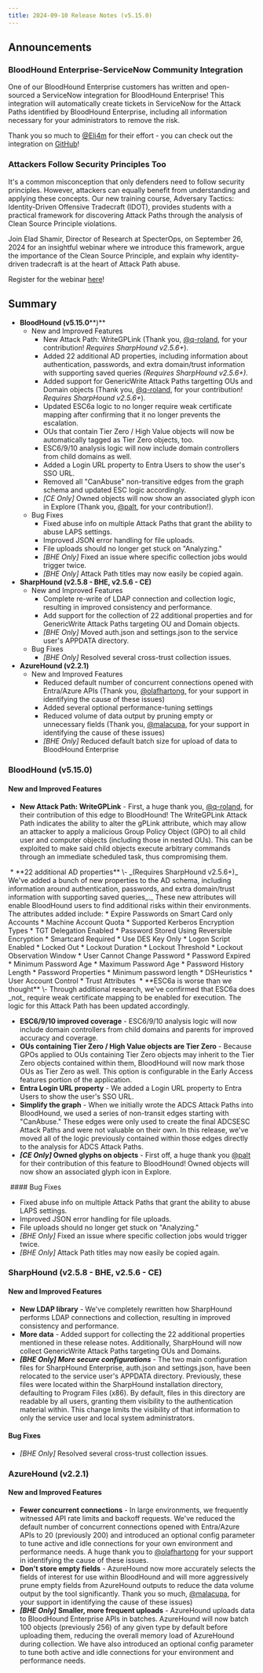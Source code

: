```yaml
---
title: 2024-09-10 Release Notes (v5.15.0)
---
```


## Announcements

### BloodHound Enterprise-ServiceNow Community Integration


One of our BloodHound Enterprise customers has written and open-sourced a ServiceNow integration for BloodHound Enterprise! This integration will automatically create tickets in ServiceNow for the Attack Paths identified by BloodHound Enterprise, including all information necessary for your administrators to remove the risk.

Thank you so much to [@Eli4m](https://github.com/Eli4m) for their effort - you can check out the integration on [GitHub](https://github.com/Eli4m/ServiceHound)!

### Attackers Follow Security Principles Too
It's a common misconception that only defenders need to follow security principles. However, attackers can equally benefit from understanding and applying these concepts. Our new training course, Adversary Tactics: Identity-Driven Offensive Tradecraft (IDOT), provides students with a practical framework for discovering Attack Paths through the analysis of Clean Source Principle violations.

Join Elad Shamir, Director of Research at SpecterOps, on September 26, 2024 for an insightful webinar where we introduce this framework, argue the importance of the Clean Source Principle, and explain why identity-driven tradecraft is at the heart of Attack Path abuse.

Register for the webinar [here](https://specterops.zoom.us/webinar/register/WN_RbtxSPsFTWKmLgJ0xA06nQ#/registration)!

## Summary

* **BloodHound (v5.15.0****)**
    * New and Improved Features
        * New Attack Path: WriteGPLink (Thank you, [@q-roland](https://github.com/q-roland), for your contribution! _Requires SharpHound v2.5.6+_).
        * Added 22 additional AD properties, including information about authentication, passwords, and extra domain/trust information with supporting saved queries _(Requires SharpHound v2.5.6+)._
        * Added support for GenericWrite Attack Paths targetting OUs and Domain objects (Thank you, [@q-roland](https://github.com/q-roland), for your contribution! _Requires SharpHound v2.5.6+_).
        * Updated ESC6a logic to no longer require weak certificate mapping after confirming that it no longer prevents the escalation.
        * OUs that contain Tier Zero / High Value objects will now be automatically tagged as Tier Zero objects, too.
        * ESC6/9/10 analysis logic will now include domain controllers from child domains as well.
        * Added a Login URL property to Entra Users to show the user's SSO URL.
        * Removed all "CanAbuse" non-transitive edges from the graph schema and updated ESC logic accordingly.
        * _\[CE Only\]_ Owned objects will now show an associated glyph icon in Explore (Thank you, [@palt](https://github.com/palt), for your contribution!).
    * Bug Fixes
        * Fixed abuse info on multiple Attack Paths that grant the ability to abuse LAPS settings.
        * Improved JSON error handling for file uploads.
        * File uploads should no longer get stuck on "Analyzing."
        * _\[BHE Only\]_ Fixed an issue where specific collection jobs would trigger twice.
        * _\[BHE Only\]_ Attack Path titles may now easily be copied again.
* **SharpHound (v2.5.8 - BHE, v2.5.6 - CE)**
    * New and Improved Features
        * Complete re-write of LDAP connection and collection logic, resulting in improved consistency and performance.
        * Add support for the collection of 22 additional properties and for GenericWrite Attack Paths targeting OU and Domain objects.
        * _\[BHE Only\]_ Moved auth.json and settings.json to the service user's APPDATA directory.
    * Bug Fixes
        * _\[BHE Only\]_ Resolved several cross-trust collection issues.
* **AzureHound (v2.2.1)**
    * New and Improved Features
        * Reduced default number of concurrent connections opened with Entra/Azure APIs (Thank you, [@olafhartong,](https://github.com/olafhartong) for your support in identifying the cause of these issues)
        * Added several optional performance-tuning settings
        * Reduced volume of data output by pruning empty or unnecessary fields (Thank you, [@malacupa](https://github.com/malacupa), for your support in identifying the cause of these issues)
        * _\[BHE Only\]_ Reduced default batch size for upload of data to BloodHound Enterprise

### BloodHound (v5.15.0)

#### New and Improved Features

* **New Attack Path: WriteGPLink** \- First, a huge thank you, [@q-roland](https://github.com/q-roland), for their contribution of this edge to BloodHound! The WriteGPLink Attack Path indicates the ability to alter the gPLink attribute, which may allow an attacker to apply a malicious Group Policy Object (GPO) to all child user and computer objects (including those in nested OUs). This can be
    exploited to make said child objects execute arbitrary commands through an immediate scheduled task, thus compromising them.
<Frame>
  <img src="/assets/image-4.png" alt=""/>
</Frame>
* **22 additional AD properties** \- _(Requires SharpHound v2.5.6+)_ We've added a bunch of new properties to the AD schema, including information around authentication, passwords, and extra domain/trust information with supporting saved queries_._ These new attributes will enable BloodHound users to find additional risks within their environments. The attributes added include:
    * Expire Passwords on Smart Card only Accounts
    * Machine Account Quota
    * Supported Kerberos Encryption Types
    * TGT Delegation Enabled
    * Password Stored Using Reversible Encryption
    * Smartcard Required
    * Use DES Key Only
    * Logon Script Enabled
    * Locked Out
    * Lockout Duration
    * Lockout Threshold
    * Lockout Observation Window
    * User Cannot Change Password
    * Password Expired
    * Minimum Password Age
    * Maximum Password Age
    * Password History Length
    * Password Properties
    * Minimum password length
    * DSHeuristics
    * User Account Control
    * Trust Attributes
<Frame>
  <img src="/assets/image-5.png" alt=""/>
</Frame>
* **ESC6a is worse than we thought** \- Through additional research, we've confirmed that ESC6a does _not_ require weak certificate mapping to be enabled for execution. The logic for this Attack Path has been updated accordingly.

* **ESC6/9/10 improved coverage** \- ESC6/9/10 analysis logic will now include domain controllers from child domains and parents for improved accuracy and coverage.
* **OUs containing Tier Zero / High Value objects are Tier Zero** \- Because GPOs applied to OUs containing Tier Zero objects may inherit to the Tier Zero objects contained within them, BloodHound will now mark those OUs as Tier Zero as well. This option is configurable in the Early Access features portion of the application.
* **Entra Login URL property** \- We added a Login URL property to Entra Users to show the user's SSO URL.
* **Simplify the graph** \- When we initially wrote the ADCS Attack Paths into BloodHound, we used a series of non-transit edges starting with "CanAbuse." These edges were only used to create the final ADCSESC Attack Paths and were not valuable on their own. In this release, we've moved all of the logic previously contained within those edges directly to the analysis for ADCS Attack Paths.
* **_\[CE Only\]_ Owned glyphs on objects** \- First off, a huge thank you [@palt](https://github.com/palt) for their contribution of this feature to BloodHound! Owned objects will now show an associated glyph icon in Explore.
<Frame>
  <img src="/assets/image-6.png" alt=""/>
</Frame>
#### Bug Fixes

* Fixed abuse info on multiple Attack Paths that grant the ability to abuse LAPS settings.
* Improved JSON error handling for file uploads.
* File uploads should no longer get stuck on "Analyzing."
* _\[BHE Only\]_ Fixed an issue where specific collection jobs would trigger twice.
* _\[BHE Only\]_ Attack Path titles may now easily be copied again.

### SharpHound (v2.5.8 - BHE, v2.5.6 - CE)

#### New and Improved Features

* **New LDAP library** \- We've completely rewritten how SharpHound performs LDAP connections and collection, resulting in improved consistency and performance.
* **More data** \- Added support for collecting the 22 additional properties mentioned in these release notes. Additionally, SharpHound will now collect GenericWrite Attack Paths targeting OUs and Domains.
* **_\[BHE Only\] More secure configurations_** \- The two main configuration files for SharpHound Enterprise, auth.json and settings.json, have been relocated to the service user's APPDATA directory. Previously, these files were located within the SharpHound installation directory, defaulting to Program Files (x86). By default, files in this directory are readable by all users, granting them visibility to the authentication material within. This change limits the visibility of that information to only the service user and local system administrators.

#### Bug Fixes

* _\[BHE Only\]_ Resolved several cross-trust collection issues.

### AzureHound (v2.2.1)

#### New and Improved Features

* **Fewer concurrent connections** \- In large environments, we frequently witnessed API rate limits and backoff requests. We've reduced the default number of concurrent connections opened with Entra/Azure APIs to 20 (previously 200) and introduced an optional config parameter to tune active and idle connections for your own environment and performance needs. A huge thank you to [@olafhartong](https://github.com/olafhartong) for your support in identifying the cause of these issues.
* **Don't store empty fields** \- AzureHound now more accurately selects the fields of interest for use within BloodHound and will more aggressively prune empty fields from AzureHound outputs to reduce the data volume output by the tool significantly. Thank you so much, [@malacupa](https://github.com/malacupa), for your support in identifying the cause of these issues)
* **_\[BHE Only\]_** **Smaller, more frequent uploads** \- AzureHound uploads data to BloodHound Enterprise APIs in batches. AzureHound will now batch 100 objects (previously 256) of any given type by default before uploading them, reducing the overall memory load of AzureHound during collection. We have also introduced an optional config parameter to tune both active and idle connections for your environment and performance needs.

